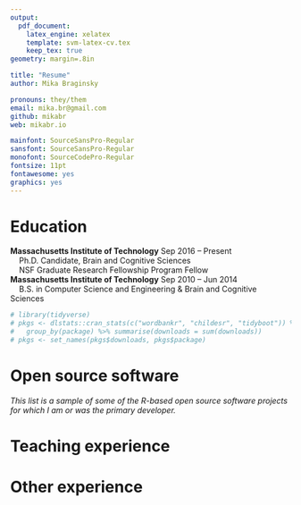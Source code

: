 ```yaml
---
output: 
  pdf_document:
    latex_engine: xelatex
    template: svm-latex-cv.tex
    keep_tex: true
geometry: margin=.8in

title: "Resume"
author: Mika Braginsky

pronouns: they/them
email: mika.br@gmail.com
github: mikabr
web: mikabr.io

mainfont: SourceSansPro-Regular
sansfont: SourceSansPro-Regular
monofont: SourceCodePro-Regular
fontsize: 11pt
fontawesome: yes
graphics: yes
---
```


  
# \faGraduationCap \hspace{1pt} Education

| **Massachusetts Institute of Technology** \hfill Sep 2016 -- Present
|     Ph.D. Candidate, Brain and Cognitive Sciences
|     NSF Graduate Research Fellowship Program Fellow

| **Massachusetts Institute of Technology** \hfill Sep 2010 -- Jun 2014
|     B.S. in Computer Science and Engineering \& Brain and Cognitive Sciences

```r
# library(tidyverse)
# pkgs <- dlstats::cran_stats(c("wordbankr", "childesr", "tidyboot")) %>%
#   group_by(package) %>% summarise(downloads = sum(downloads))
# pkgs <- set_names(pkgs$downloads, pkgs$package)
```

# \scalebox{1.3}{\faCodeFork} \hspace{1.5pt} Open source software
<!-- \hfill {\small primary developer} -->

_This list is a sample of some of the R-based open source software projects for which I am or was the primary developer._

\project{peekbankr}{github.com/langcog/peekbankr}{Aug 2019 -- Present}{R package for accessing peekbank, a database of developmental eye-tracking datasets.}

\project{jglmm}{github.com/mikabr/jglmm}{Dec 2018 -- Present}{R package for fitting generalized linear mixed effects models in Julia.}

\project{ggpirate}{github.com/mikabr/ggpirate}{Sep 2017 -- Present}{R package for making more informative alternatives to bar plots.}

<!-- \project{childesr}{github.com/langcog/childesr}{Aug 2017 -- Present}{R package for accessing childes-db, a database of child language corpora.} -->

\project{rwebppl}{github.com/mhtess/rwebppl}{Feb 2016 -- Present}{R package providing an interface to the WebPPL probabilistic programming language.}

\project{wordbankr}{github.com/langcog/wordbankr}{Jul 2015 -- Present}{R package for accessing Wordbank, a database of vocabulary development data.}

\project{tidyboot}{github.com/langcog/tidyboot}{Jun 2015 -- Present}{R package for doing tidyverse-compatible bootstrapping.}

\project{Wordbank}{wordbank.stanford.edu}{Mar 2014 -- Aug 2017}{Database of vocabulary development data (using Python and MySQL).\\ Interactive tools for its access (using R Shiny).\\ Demo presented at RStudio Shiny Developer Conference 2016.}

<!-- \project{MetaLab}{metalab.stanford.edu}{Mar 2015 -- May 2016}{Interactive visualizations (using R Shiny) for community-augmented meta-analysis.} -->

<!-- \project{}{}{}{} -->

# \faUsers \hspace{2pt} Teaching experience

<!-- \small \href{http://web.mit.edu/psycholinglab/public}{web.mit.edu/psycholinglab/public} \normalsize\\ -->
\project{Teaching Assistant, Laboratory in Psycholinguistics}{web.mit.edu/psycholinglab/public}{2018 -- Present}{Develop and teach weekly labs on tidyverse-based data analysis and visualization.\\Received two departmental awards for Excellence in Undergraduate Teaching (2019, 2020).}
<!-- \\Developed course materials: {\small \href{http://web.mit.edu/psycholinglab/public}{web.mit.edu/psycholinglab/public}}. -->

<!-- \small \href{http://mikabr.io/acq-tools/acq-tools-lsa.html}{mikabr.io/acq-tools/acq-tools-lsa.html} \normalsize\\ -->
\project{Workshop Instructor, LSA Linguistic Institute 2019}{mikabr.io/acq-tools/acq-tools-lsa.html}{July 2019}{Created and taught workshop on the use of large-scale data tools in child language acquisition.}
<!-- {\small \href{https://mikabr.io/acq-tools/acq-tools-lsa.html}{mikabr.io/acq-tools/acq-tools-lsa.html}}, {\small \href{https://github.com/mikabr/acq-tools}{github.com/mikabr/acq-tools}}.} -->

# \faArchive \hspace{2pt} Other experience

\project{Co-Author, \em{Variability and Consistency in Early Language Learning:
The Wordbank Project}}{}{MIT Press, March 2021}{\small \href{http://wordbank-book.stanford.edu}{wordbank-book.stanford.edu} \normalsize\\Co-authored a book of data-driven analyses of children's language learning.}

\project{Independent Contractor, rOpenSci}{}{Jun 2016 -- Jul 2016}{Developed an R package for automatic deployment of R package documentation by Travis CI.}
<!-- https://github.com/ropenscilabs/travis -->

<!-- \project{Participant, rOpenSci Hackout 3}{}{Jun 2016}{} -->

<!-- \project{Participant, rOpenSci Unconference 2016}{}{Mar 2016}{Contributed to developing an R package for community-driven color palettes.} -->
<!-- https://github.com/ropenscilabs/colorpiler -->

<!-- \project{Research and Development Intern, Basis Technology}{}{Jun 2013 -- Aug 2013}{Improved a statistical model for named-entity resolution (using Java and Python).} -->

<!-- Improved a statistical model for named-entity resolution and entity linking through error analysis and software development (using Java and Python). -->
